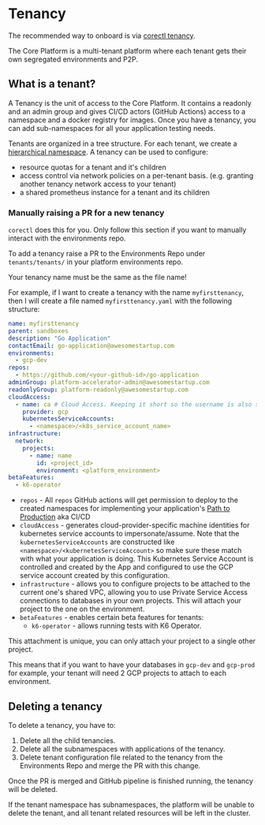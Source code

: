 
# Tenancy

The recommended way to onboard is via [corectl tenancy](/application/tenancy/).

The Core Platform is a multi-tenant platform where each tenant gets their own segregated environments and P2P.

## What is a tenant?

A Tenancy is the unit of access to the Core Platform.
It contains a readonly and an admin group and gives CI/CD actors
(GitHub Actions) access to a namespace and a docker registry for images.
Once you have a tenancy, you can add sub-namespaces for all your application testing needs.

Tenants are organized in a tree structure.
For each tenant, we create a [hierarchical namespace](https://github.com/kubernetes-sigs/hierarchical-namespaces).
A tenancy can be used to configure:

- resource quotas for a tenant and it's children
- access control via network policies on a per-tenant basis. (e.g. granting another tenancy network access to your tenant)
- a shared prometheus instance for a tenant and its children

### Manually raising a PR for a new tenancy

<Callout>

`corectl` does this for you. Only follow this section if you want to manually interact with the environments repo.

</Callout>

To add a tenancy raise a PR to the Environments Repo under `tenants/tenants/` in your platform environments repo.

<Callout>

Your tenancy name must be the same as the file name!

</Callout>

For example, if I want to create a tenancy with the name `myfirsttenancy`, then I will create a file named `myfirsttenancy.yaml` with the following structure:

```yaml
name: myfirsttenancy
parent: sandboxes
description: "Go Application"
contactEmail: go-application@awesomestartup.com
environments:
  - gcp-dev
repos:
  - https://github.com/<your-github-id>/go-application
adminGroup: platform-accelerator-admin@awesomestartup.com
readonlyGroup: platform-readonly@awesomestartup.com
cloudAccess:
  - name: ca # Cloud Access. Keeping it short so the username is also short, biggest one will be ca-connected-app-functional which is 27 chars, for mysql 8.0 needs to be 32max. For 5.7 16 max
    provider: gcp
    kubernetesServiceAccounts:
      - <namespace>/<k8s_service_account_name>
infrastructure:
  network:
    projects:
      - name: name
        id: <project_id>
        environment: <platform_environment>
betaFeatures:
  - k6-operator
```

- `repos` - All `repos` GitHub actions will get permission to deploy to the created namespaces for implementing your application's [Path to Production](../p2p) aka CI/CD
- `cloudAccess` - generates cloud-provider-specific machine identities for kubernetes service accounts to impersonate/assume. Note that the `kubernetesServiceAccounts` are constructed like `<namespace>/<kubernetesServiceAccount>` so make sure these match with what your application is doing. This Kubernetes Service Account is controlled and created by the App and configured to use the GCP service account created by this configuration.
- `infrastructure` - allows you to configure projects to be attached to the current one's shared VPC, allowing you to use Private Service Access connections to databases in your own projects. This will attach your project to the one on the environment.
- `betaFeatures` - enables certain beta features for tenants:
  - `k6-operator` - allows running tests with K6 Operator.

<Callout>

This attachment is unique, you can only attach your project to a single other project.

</Callout>

This means that if you want to have your databases in `gcp-dev` and `gcp-prod` for example, your tenant will need 2 GCP projects to attach to each environment.

## Deleting a tenancy

To delete a tenancy, you have to:

1. Delete all the child tenancies.
2. Delete all the subnamespaces with applications of the tenancy.
3. Delete tenant configuration file related to the tenancy from the Environments Repo and merge the PR with this change.

Once the PR is merged and GitHub pipeline is finished running, the tenancy will be deleted.

<Callout>

If the tenant namespace has subnamespaces,
the platform will be unable to delete the tenant, and all tenant related resources will be left in the cluster.

</Callout>
